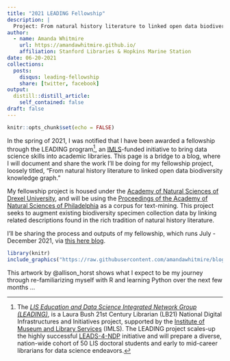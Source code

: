 ```yaml
---
title: "2021 LEADING Fellowship"
description: |
  Project: From natural history literature to linked open data biodiversity knowledge graph.
author:
  - name: Amanda Whitmire
    url: https://amandawhitmire.github.io/
    affiliation: Stanford Libraries & Hopkins Marine Station
date: 06-20-2021
collections:
  posts:
    disqus: leading-fellowship
    share: [twitter, facebook]
output:
  distill::distill_article:
    self_contained: false
draft: false
---
```



```r
knitr::opts_chunk$set(echo = FALSE)
```

In the spring of 2021, I was notified that I have been awarded a fellowship through the LEADING program^[The [*LIS Education and Data Science Integrated Network Group (LEADING)*](https://cci.drexel.edu/mrc/leading/), is a Laura Bush 21st Century Librarian (LB21) National Digital Infrastructures and Initiatives project, supported by the [Institute of Museum and Library Services](https://www.imls.gov/) (IMLS). The LEADING project scales-up the highly successful [LEADS-4-NDP](https://cci.drexel.edu/mrc/research/leads/) initiative and will prepare a diverse, nation-wide cohort of 50 LIS doctoral students and early to mid-career librarians for data science endeavors.], an [IMLS](https://imls.gov/)-funded initiative to bring data science skills into academic libraries. This page is a bridge to a blog, where I will document and share the work I'll be doing for my fellowship project, loosely titled, "From natural history literature to linked open data biodiversity knowledge graph."

My fellowship project is housed under the [Academy of Natural Sciences of Drexel University](https://ansp.org/), and will be using the [Proceedings of the Academy of Natural Sciences of Philadelphia](https://www.biodiversitylibrary.org/bibliography/6885) as a corpus for text-mining. This project seeks to augment existing biodiversity specimen collection data by linking related descriptions found in the rich tradition of natural history literature. 

I'll be sharing the process and outputs of my fellowship, which runs July - December 2021, via [this here blog](https://amandawhitmire.github.io/blog/).

```r
library(knitr)
include_graphics("https://raw.githubusercontent.com/amandawhitmire/blog/main/images/r_rollercoaster_horst.png")
```
<aside>
This artwork by @allison_horst shows what I expect to be my journey through re-familiarizing myself with R and learning Python over the next few months ...
</aside>